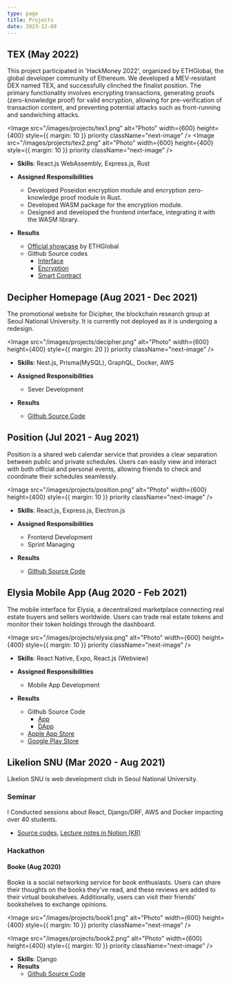 ---
type: page
title: Projects
date: 2023-12-08
---


## TEX (May 2022)

This project participated in 'HackMoney 2022', organized by ETHGlobal, the global developer community of Ethereum. We developed a MEV-resistant DEX named TEX, and successfully clinched the finalist position. The primary functionality involves encrypting transactions, generating proofs (zero-knowledge proof) for valid encryption, allowing for pre-verification of transaction content, and preventing potential attacks such as front-running and sandwiching attacks.

<Image
  src="/images/projects/tex1.png"
  alt="Photo"
  width={600}
  height={400}
  style={{ margin: 10 }}
  priority
  className="next-image"
/>
<Image
  src="/images/projects/tex2.png"
  alt="Photo"
  width={600}
  height={400}
  style={{ margin: 10 }}
  priority
  className="next-image"
/>

- **Skills**: React.js WebAssembly, Express.js, Rust
- **Assigned Responsibilities**

  - Developed Poseidon encryption module and encryption zero-knowledge proof module in Rust.
  - Developed WASM package for the encryption module.
  - Designed and developed the frontend interface, integrating it with the WASM library.

- **Results**
  - [Official showcase](https://ethglobal.com/showcase/tex-yneai) by ETHGlobal
  - Github Source codes
    - [Interface](https://github.com/radiusxyz/360-interface)
    - [Encryption](https://github.com/radiusxyz/encryptor)
    - [Smart Contract](https://github.com/radiusxyz/threesixty-contracts)

## Decipher Homepage (Aug 2021 - Dec 2021)

The promotional website for Dicipher, the blockchain research group at Seoul National University. It is currently not deployed as it is undergoing a redesign.

<Image
  src="/images/projects/decipher.png"
  alt="Photo"
  width={600}
  height={400}
  style={{ margin: 20 }}
  priority
  className="next-image"
/>

- **Skills**: Nest.js, Prisma(MySQL), GraphQL, Docker, AWS
- **Assigned Responsibilities**

  - Sever Development

- **Results**
  - [Github Source Code](https://github.com/decipherhub/decipher-api)

## Position (Jul 2021 - Aug 2021)

Position is a shared web calendar service that provides a clear separation between public and private schedules. Users can easily view and interact with both official and personal events, allowing friends to check and coordinate their schedules seamlessly.

<Image
  src="/images/projects/position.png"
  alt="Photo"
  width={600}
  height={400}
  style={{ margin: 10 }}
  priority
  className="next-image"
/>

- **Skills**: React.js, Express.js, Electron.js
- **Assigned Responsibilities**

  - Frontend Development
  - Sprint Managing

- **Results**
  - [Github Source Code](https://github.com/Position-service)

## Elysia Mobile App (Aug 2020 - Feb 2021)

The mobile interface for Elysia, a decentralized marketplace connecting real estate buyers and sellers worldwide. Users can trade real estate tokens and monitor their token holdings through the dashboard.

<Image
  src="/images/projects/elysia.png"
  alt="Photo"
  width={600}
  height={400}
  style={{ margin: 10 }}
  priority
  className="next-image"
/>

- **Skills**: React Native, Expo, React.js (Webview)
- **Assigned Responsibilities**

  - Mobile App Development

- **Results**
  - Github Source Code
    - [App](https://github.com/elysia-dev/dutch)
    - [DApp](https://github.com/elysia-dev/hazelnut)
  - [Apple App Store](https://apps.apple.com/kr/app/elysia/id1536733411)
  - [Google Play Store](https://play.google.com/store/apps/details?id=land.elysia)

## Likelion SNU (Mar 2020 - Aug 2021)

Likelion SNU is web development club in Seoul National University.

### Seminar

I Conducted sessions about React, Django/DRF, AWS and Docker impacting over 40 students.

- [Source codes](https://github.com/snulion10thAdvancedSeminar), [Lecture notes in Notion (KR)](https://hyemmie.notion.site/4d619d55e82d4363b9dbf7b5b7619873?pvs=4)

### Hackathon

#### Booke (Aug 2020)

Booke is a social networking service for book enthusiasts. Users can share their thoughts on the books they've read, and these reviews are added to their virtual bookshelves. Additionally, users can visit their friends' bookshelves to exchange opinions.

<Image
  src="/images/projects/book1.png"
  alt="Photo"
  width={600}
  height={400}
  style={{ margin: 10 }}
  priority
  className="next-image"
/>

<Image
  src="/images/projects/book2.png"
  alt="Photo"
  width={600}
  height={400}
  style={{ margin: 10 }}
  priority
  className="next-image"
/>

- **Skills**: Django
- **Results**
  - [Github Source Code](https://github.com/hyemmie/booke)
